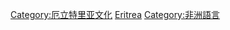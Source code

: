 {{Commonscat|Languages of Eritrea}}

[[Category:厄立特里亚文化|Category:厄立特里亚文化]]
[[Category:各國語言|Eritrea]]
[[Category:非洲語言|Category:非洲語言]]